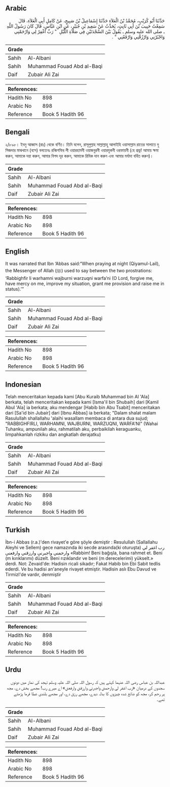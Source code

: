 ## Arabic


<div dir="rtl" lang="ar" style={{fontSize:'larger',backgroundColor:'#f8f9fa',padding:20}}>
حَدَّثَنَا أَبُو كُرَيْبٍ، مُحَمَّدُ بْنُ الْعَلاَءِ حَدَّثَنَا إِسْمَاعِيلُ بْنُ صَبِيحٍ، عَنْ كَامِلٍ أَبِي الْعَلاَءِ، قَالَ سَمِعْتُ حَبِيبَ بْنَ أَبِي ثَابِتٍ، يُحَدِّثُ عَنْ سَعِيدِ بْنِ جُبَيْرٍ، عَنِ ابْنِ عَبَّاسٍ، قَالَ كَانَ رَسُولُ اللَّهِ ـ صلى الله عليه وسلم ـ يَقُولُ بَيْنَ السَّجْدَتَيْنِ فِي صَلاَةِ اللَّيْلِ ‏ "‏ رَبِّ اغْفِرْ لِي وَارْحَمْنِي وَاجْبُرْنِي وَارْزُقْنِي وَارْفَعْنِي ‏"‏ ‏.‏
</div>
<div style={{backgroundColor:'#f8f9fa',padding:20, marginBottom: 10}}><table> <thead> <tr> <th>Grade</th> <th></th> </tr> </thead> <tbody> <tr><td>Sahih</td><td>Al-Albani</td></tr><tr><td>Sahih</td><td>Muhammad Fouad Abd al-Baqi</td></tr><tr><td>Daif</td><td>Zubair Ali Zai</td></tr></tbody></table><table> <thead> <tr> <th>References:</th> <th></th> </tr> </thead> <tbody><tr><td>Hadith No</td><td>898</td></tr><tr><td>Arabic No</td><td>898</td></tr><tr><td>Reference</td><td>Book 5 Hadith 96</td></tr></tbody></table></div>

## Bengali


<div dir="ltr" lang="bn" style={{fontSize:'larger',backgroundColor:'#f8f9fa',padding:20}}>
২/৮৯৮। ইবনু আব্বাস (রাঃ) থেকে বর্ণিত। তিনি বলেন, রাসূলুল্লাহ সাল্লাল্লাহু আলাইহি ওয়াসাল্লাম রাতের সালাতে দু সিজদার মাঝখানে (বসে) বলতেনঃ রব্বিগফির লী ওয়ারহামনী ওয়াজবুরনী ওয়ারযুকনী ওরফায়নী (হে প্রভু! আমায় ক্ষমা করুন, আমাকে দয়া করুন, আমার বিপদ দূর করুন, আমাকে রিযিক দান করুন এবং আমার মর্যাদা বর্ধিত করুন)।
</div>
<div style={{backgroundColor:'#f8f9fa',padding:20, marginBottom: 10}}><table> <thead> <tr> <th>Grade</th> <th></th> </tr> </thead> <tbody> <tr><td>Sahih</td><td>Al-Albani</td></tr><tr><td>Sahih</td><td>Muhammad Fouad Abd al-Baqi</td></tr><tr><td>Daif</td><td>Zubair Ali Zai</td></tr></tbody></table><table> <thead> <tr> <th>References:</th> <th></th> </tr> </thead> <tbody><tr><td>Hadith No</td><td>898</td></tr><tr><td>Arabic No</td><td>898</td></tr><tr><td>Reference</td><td>Book 5 Hadith 96</td></tr></tbody></table></div>

## English


<div dir="ltr" lang="en" style={{fontSize:'larger',backgroundColor:'#f8f9fa',padding:20}}>
It was narrated that Ibn ‘Abbas said:“When praying at night (Qiyamul-Lail), the Messenger of Allah (ﷺ) used to say between the two prostrations: ‘Rabbighfir li warhamni wajburni warzuqni warfa’ni (O Lord, forgive me, have mercy on me, improve my situation, grant me provision and raise me in status).’”
</div>
<div style={{backgroundColor:'#f8f9fa',padding:20, marginBottom: 10}}><table> <thead> <tr> <th>Grade</th> <th></th> </tr> </thead> <tbody> <tr><td>Sahih</td><td>Al-Albani</td></tr><tr><td>Sahih</td><td>Muhammad Fouad Abd al-Baqi</td></tr><tr><td>Daif</td><td>Zubair Ali Zai</td></tr></tbody></table><table> <thead> <tr> <th>References:</th> <th></th> </tr> </thead> <tbody><tr><td>Hadith No</td><td>898</td></tr><tr><td>Arabic No</td><td>898</td></tr><tr><td>Reference</td><td>Book 5 Hadith 96</td></tr></tbody></table></div>

## Indonesian


<div dir="ltr" lang="id" style={{fontSize:'larger',backgroundColor:'#f8f9fa',padding:20}}>
Telah menceritakan kepada kami [Abu Kuraib Muhammad bin Al 'Ala] berkata, telah menceritakan kepada kami [Isma'il bin Shubaih] dari [Kamil Abul 'Ala] ia berkata; aku mendengar [Habib bin Abu Tsabit] menceritakan dari [Sa'id bin Jubair] dari [Ibnu Abbas] ia berkata; "Dalam shalat malam Rasulullah shallallahu 'alaihi wasallam membaca di antara dua sujud; "RABBIGHFIRLI, WARHAMNI, WAJBURNI, WARZUQNI, WARFA'NI" (Wahai Tuhanku, ampunilah aku, rahmatilah aku, perbaikilah keraguanku, limpahkanlah rizkiku dan angkatlah derajatku)
</div>
<div style={{backgroundColor:'#f8f9fa',padding:20, marginBottom: 10}}><table> <thead> <tr> <th>Grade</th> <th></th> </tr> </thead> <tbody> <tr><td>Sahih</td><td>Al-Albani</td></tr><tr><td>Sahih</td><td>Muhammad Fouad Abd al-Baqi</td></tr><tr><td>Daif</td><td>Zubair Ali Zai</td></tr></tbody></table><table> <thead> <tr> <th>References:</th> <th></th> </tr> </thead> <tbody><tr><td>Hadith No</td><td>898</td></tr><tr><td>Arabic No</td><td>898</td></tr><tr><td>Reference</td><td>Book 5 Hadith 96</td></tr></tbody></table></div>

## Turkish


<div dir="ltr" lang="tr" style={{fontSize:'larger',backgroundColor:'#f8f9fa',padding:20}}>
İbn-i Abbas (r.a.)'den rivayet'e göre şöyle demiştir : Resulullah (Sallallahu Aleyhi ve Sellem) gece namazında iki secde arasında(ki oturuşta) رب اغفر لي وارحمني واجبرني وارزقني وارفعني «Rabbim! Beni bağışla, bana rahmet et. Beni (m kırıklarımı) düzelt. Beni rızıklandır ve beni (m derecelerimi) yükselt.» derdi. Not: Zevaid'de: Hadisin ricali sikadır; Fakat Habib bin Ebi Sabit tedlis ederdi. Ve bu hadisi an'aneyle rivayet etmiştir. Hadisin aslı Ebu Davud ve TirmizI'de vardır, denmiştir
</div>
<div style={{backgroundColor:'#f8f9fa',padding:20, marginBottom: 10}}><table> <thead> <tr> <th>Grade</th> <th></th> </tr> </thead> <tbody> <tr><td>Sahih</td><td>Al-Albani</td></tr><tr><td>Sahih</td><td>Muhammad Fouad Abd al-Baqi</td></tr><tr><td>Daif</td><td>Zubair Ali Zai</td></tr></tbody></table><table> <thead> <tr> <th>References:</th> <th></th> </tr> </thead> <tbody><tr><td>Hadith No</td><td>898</td></tr><tr><td>Arabic No</td><td>898</td></tr><tr><td>Reference</td><td>Book 5 Hadith 96</td></tr></tbody></table></div>

## Urdu


<div dir="rtl" lang="ur" style={{fontSize:'larger',backgroundColor:'#f8f9fa',padding:20}}>
عبداللہ بن عباس رضی اللہ عنہما کہتے ہیں کہ رسول اللہ صلی اللہ علیہ وسلم تہجد کی نماز میں دونوں سجدوں کے درمیان «رب اغفر لي وارحمني واجبرني وارزقني وارفعني» اے میرے رب! مجھے بخش دے، مجھ پر رحم کر، مجھ کو ضائع شدہ چیزوں کا بدلہ دیدے، مجھے رزق دے، اور مجھے بلندی عطا فرما پڑھتے تھے۔
</div>
<div style={{backgroundColor:'#f8f9fa',padding:20, marginBottom: 10}}><table> <thead> <tr> <th>Grade</th> <th></th> </tr> </thead> <tbody> <tr><td>Sahih</td><td>Al-Albani</td></tr><tr><td>Sahih</td><td>Muhammad Fouad Abd al-Baqi</td></tr><tr><td>Daif</td><td>Zubair Ali Zai</td></tr></tbody></table><table> <thead> <tr> <th>References:</th> <th></th> </tr> </thead> <tbody><tr><td>Hadith No</td><td>898</td></tr><tr><td>Arabic No</td><td>898</td></tr><tr><td>Reference</td><td>Book 5 Hadith 96</td></tr></tbody></table></div>